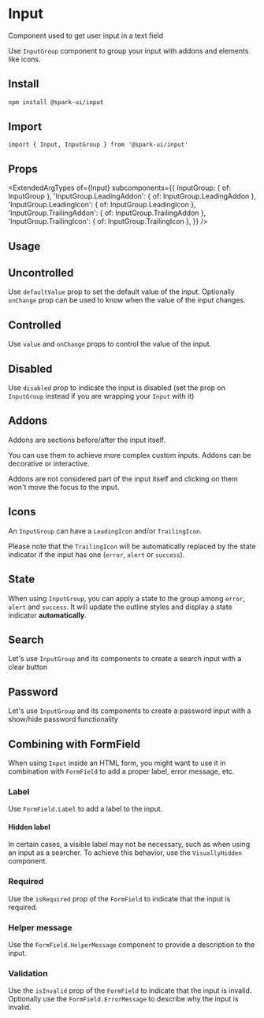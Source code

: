 


<Meta of={stories} />

# Input

Component used to get user input in a text field

Use `InputGroup` component to group your input with addons and elements like icons.

## Install

```sh
npm install @spark-ui/input
```

## Import

```tsx
import { Input, InputGroup } from '@spark-ui/input'
```

## Props

<ExtendedArgTypes
  of={Input}
  subcomponents={{
    InputGroup: { of: InputGroup },
    'InputGroup.LeadingAddon': { of: InputGroup.LeadingAddon },
    'InputGroup.LeadingIcon': { of: InputGroup.LeadingIcon },
    'InputGroup.TrailingAddon': { of: InputGroup.TrailingAddon },
    'InputGroup.TrailingIcon': { of: InputGroup.TrailingIcon },
  }}
/>

## Usage

<Canvas of={stories.Usage} />

## Uncontrolled

Use `defaultValue` prop to set the default value of the input. Optionally `onChange` prop can be used to know when the value of the input changes.

<Canvas of={stories.Uncontrolled} />

## Controlled

Use `value` and `onChange` props to control the value of the input.

<Canvas of={stories.Controlled} />

## Disabled

Use `disabled` prop to indicate the input is disabled (set the prop on `InputGroup` instead if you are wrapping your `Input` with it)

<Canvas of={stories.Disabled} />

## Addons

Addons are sections before/after the input itself.

You can use them to achieve more complex custom inputs. Addons can be decorative or interactive.

Addons are not considered part of the input itself and clicking on them won't move the focus to the input.

<Canvas of={stories.Addons} />

## Icons

An `InputGroup` can have a `LeadingIcon` and/or `TrailingIcon`.

Please note that the `TrailingIcon` will be automatically replaced by the state indicator if the input has one (`error`, `alert` or `success`).

<Canvas of={stories.Icons} />

## State

When using `InputGroup`, you can apply a state to the group among `error`, `alert` and `success`. It will update the outline styles and display a state indicator **automatically**.

<Canvas of={stories.State} />

## Search

Let's use `InputGroup` and its components to create a search input with a clear button

<Canvas of={stories.SearchExample} />

## Password

Let's use `InputGroup` and its components to create a password input with a show/hide password functionality

<Canvas of={stories.PasswordExample} />

## Combining with FormField

When using `Input` inside an HTML form, you might want to use it in combination with `FormField` to add a proper label, error message, etc.

### Label

Use `FormField.Label` to add a label to the input.

<Canvas of={stories.FieldLabel} />

#### Hidden label

In certain cases, a visible label may not be necessary, such as when using an input as a searcher. To achieve this behavior, use the `VisuallyHidden` component.

<Canvas of={stories.FieldHiddenLabel} />

### Required

Use the `isRequired` prop of the `FormField` to indicate that the input is required.

<Canvas of={stories.FieldRequired} />

### Helper message

Use the `FormField.HelperMessage` component to provide a description to the input.

<Canvas of={stories.FieldHelperMessage} />

### Validation

Use the `isInvalid` prop of the `FormField` to indicate that the input is invalid. Optionally use the `FormField.ErrorMessage` to describe why the input is invalid.

<Canvas of={stories.FieldInvalid} />
